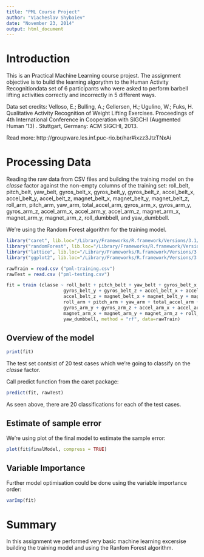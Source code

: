 ```yaml
---
title: "PML Course Project"
author: "Viacheslav Shybaiev"
date: "November 23, 2014"
output: html_document
---
```


# Introduction
This is an Practical Machine Learning course projest.
The assignment objective is to build the learning algorythm to the Human Activity 
Recognitiondata set of 6 participants who were asked to perform barbell lifting 
activities correctly and incorrectly in 5 different ways.

Data set credits:
Velloso, E.; Bulling, A.; Gellersen, H.; Ugulino, W.; Fuks, H. Qualitative Activity Recognition of Weight Lifting Exercises. Proceedings of 4th International Conference in Cooperation with SIGCHI (Augmented Human '13) . Stuttgart, Germany: ACM SIGCHI, 2013.

Read more: http://groupware.les.inf.puc-rio.br/har#ixzz3JtzTNxAi

# Processing Data
Reading the raw data from CSV files and building the training model on the *classe* 
factor against the non-empty columns of the training set:
roll_belt, pitch_belt, yaw_belt, gyros_belt_x, 
gyros_belt_y, gyros_belt_z, accel_belt_x, accel_belt_y, 
accel_belt_z, magnet_belt_x, magnet_belt_y, magnet_belt_z, 
roll_arm, pitch_arm, yaw_arm, total_accel_arm, gyros_arm_x, 
gyros_arm_y, gyros_arm_z, accel_arm_x, accel_arm_y, accel_arm_z, 
magnet_arm_x, magnet_arm_y, magnet_arm_z, roll_dumbbell, and yaw_dumbbell.

We're using the Random Forest algorithm for the training model.

```r
library("caret", lib.loc="/Library/Frameworks/R.framework/Versions/3.1/Resources/library")
library("randomForest", lib.loc="/Library/Frameworks/R.framework/Versions/3.1/Resources/library")
library("lattice", lib.loc="/Library/Frameworks/R.framework/Versions/3.1/Resources/library")
library("ggplot2", lib.loc="/Library/Frameworks/R.framework/Versions/3.1/Resources/library")

```

```r
rawTrain = read.csv ("pml-training.csv")
rawTest = read.csv ("pml-testing.csv")

fit = train (classe ~ roll_belt + pitch_belt + yaw_belt + gyros_belt_x + 
                     gyros_belt_y + gyros_belt_z + accel_belt_x + accel_belt_y + 
                     accel_belt_z + magnet_belt_x + magnet_belt_y + magnet_belt_z + 
                     roll_arm + pitch_arm + yaw_arm + total_accel_arm + gyros_arm_x + 
                     gyros_arm_y + gyros_arm_z + accel_arm_x + accel_arm_y + accel_arm_z + 
                     magnet_arm_x + magnet_arm_y + magnet_arm_z + roll_dumbbell + 
                     yaw_dumbbell, method = "rf", data=rawTrain)

```

## Overview of the model
```r
print(fit)
```

The test set contsist of 20 test cases which we're going to classify on the 
*classe* factor.

Call predict function from the caret package:
```r
predict(fit, rawTest)
```

As seen above, there are 20 classifications for each of the test cases.

## Estimate of sample error

We're using plot of the final model to estimate the sample error:

```r
plot(fit$finalModel, compress = TRUE)
```

## Variable Importance
Further model optimisation could be done using the variable importance order:
```r
varImp(fit)
```

# Summary
In this assignment we performed very basic machine learning excersise building 
the training model and using the Ranfom Forest algorithm.

